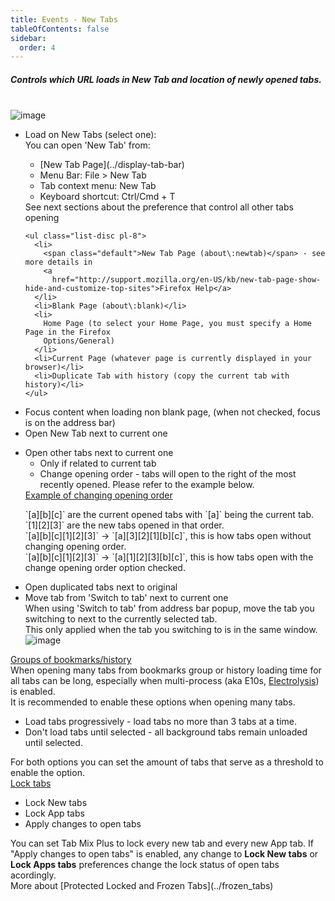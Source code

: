 ```yaml
---
title: Events - New Tabs
tableOfContents: false
sidebar:
  order: 4
---
```



#####  Controls which URL loads in New Tab and location of newly opened tabs.<br />

<br />

<Image class="help-img" src={eventsNewTabs} alt="image" />

<ul class="topic list-disc pl-8">
  <li>
    Load on New Tabs (select one):
    <aside aria-label="Note" class="starlight-aside starlight-aside--note">
      You can open 'New Tab' from:
      <ul class="square pl-8 !mt-2">
        <li>[New Tab Page](../display-tab-bar)</li>
        <li>Menu Bar: File &gt; New Tab</li>
        <li>Tab context menu: New Tab</li>
        <li>Keyboard shortcut: Ctrl/Cmd + T</li>
      </ul>
      See next sections about the preference that control all other tabs opening
    </aside>

    <ul class="list-disc pl-8">
      <li>
        <span class="default">New Tab Page (about\:newtab)</span> - see more details in
        <a
          href="http://support.mozilla.org/en-US/kb/new-tab-page-show-hide-and-customize-top-sites">Firefox Help</a>
      </li>
      <li>Blank Page (about\:blank)</li>
      <li>
        Home Page (to select your Home Page, you must specify a Home Page in the Firefox
        Options/General)
      </li>
      <li>Current Page (whatever page is currently displayed in your browser)</li>
      <li>Duplicate Tab with history (copy the current tab with history)</li>
    </ul>
  </li>
  <li>
    Focus content when loading non blank page, (when not checked, focus is on the address bar)
  </li>
  <li>Open New Tab next to current one</li>
</ul>

<ul class="topic list-disc pl-8">
  <li>
    Open other tabs next to current one
    <ul class="square">
      <li>Only if related to current tab</li>
      <li>
        Change opening order - tabs will open to the right of the most recently opened. Please
        refer to the example below.
      </li>
    </ul>
    <aside aria-label="Note" class="starlight-aside starlight-aside--note">
      <u>Example of changing opening order</u>
      <p>
        `[a][b][c]` are the current opened tabs with `[a]` being the current tab.<br />
        `[1][2][3]` are the new tabs opened in that order.<br />
        `[a][b][c][1][2][3]` -&gt; `[a][3][2][1][b][c]`, this is how tabs open without changing
        opening order.<br />
        `[a][b][c][1][2][3]` -&gt; `[a][1][2][3][b][c]`, this is how tabs open with the change
        opening order option checked.
      </p>
    </aside>
  </li>
</ul>

<ul class="topic list-disc pl-8">
  <li class="default">Open duplicated tabs next to original</li>
  <li>
    Move tab from 'Switch to tab' next to current one
    <aside aria-label="Note" class="starlight-aside starlight-aside--note">
      When using 'Switch to tab' from address bar popup, move the tab you switching to next to
      the currently selected tab.<br />
      This only applied when the tab you switching to is in the same window.
      <Image src={switchToTab} alt="image"/>
    </aside>
  </li>
</ul>

<div class="topic">
  <u>Groups of bookmarks/history</u>
  <aside aria-label="Note" class="starlight-aside starlight-aside--note">
    When opening many tabs from bookmarks group or history loading time for all tabs can be
    long, especially when multi-process (aka E10s,
    <a href="https://wiki.mozilla.org/Electrolysis" target="_blank">Electrolysis</a>) is enabled.<br />
    It is recommended to enable these options when opening many tabs.
  </aside>
  <ul class="list-disc pl-8">
    <li>Load tabs progressively - load tabs no more than 3 tabs at a time.</li>
    <li>
      Don't load tabs until selected - all background tabs remain unloaded until selected.
    </li>
  </ul>
  <aside aria-label="Note" class="starlight-aside starlight-aside--note">
    For both options you can set the amount of tabs that serve as a threshold to enable the
    option.
  </aside>
</div>

<div class="topic">
  <u>Lock tabs</u>
  <ul class="list-disc pl-8">
    <li>Lock New tabs</li>
    <li>Lock App tabs</li>
    <li class="pt-3">Apply changes to open tabs</li>
  </ul>
  <aside aria-label="Note" class="starlight-aside starlight-aside--note">
    You can set Tab Mix Plus to lock every new tab and every new App tab. If "Apply changes to
    open tabs" is enabled, any change to <b>Lock New tabs</b> or
    <b>Lock Apps tabs</b> preferences change the lock status of open tabs acordingly.
  </aside>
  More about
  [Protected Locked and Frozen Tabs](../frozen_tabs)
</div>
